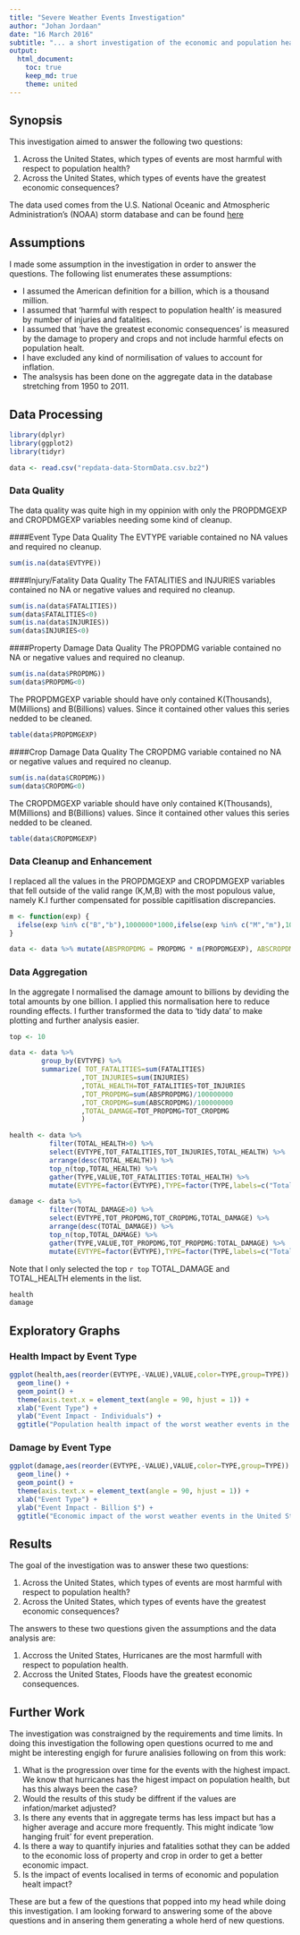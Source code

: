 ```yaml
---
title: "Severe Weather Events Investigation"
author: "Johan Jordaan"
date: "16 March 2016"
subtitle: "... a short investigation of the economic and population health impact of severe weather events in the United States ..."
output: 
  html_document:
    toc: true
    keep_md: true
    theme: united
---
```


## Synopsis
This investigation aimed to answer the following two questions:

1. Across the United States, which types of events are most harmful with respect to population health?
2. Across the United States, which types of events have the greatest economic consequences?

The data used comes from the U.S. National Oceanic and Atmospheric Administration's (NOAA) storm database and can be found [here](https://d396qusza40orc.cloudfront.net/repdata%2Fdata%2FStormData.csv.bz2)

## Assumptions 
I made some assumption in the investigation in order to answer the questions. The following list enumerates these assumptions:

* I assumed the American definition for a billion, which is a thousand million.
* I assumed that 'harmful with respect to population health' is measured by number of injuries and fatalities. 
* I assumed that 'have the greatest economic consequences' is measured by the damage to propery and crops and not include harmful efects on population healt.
* I have excluded any kind of normilisation of values to account for inflation.
* The analsysis has been done on the aggregate data in the database stretching from 1950 to 2011. 

## Data Processing
```r
library(dplyr)
library(ggplot2)
library(tidyr)
```

```r
data <- read.csv("repdata-data-StormData.csv.bz2")
```

### Data Quality
The data quality was quite high in my oppinion with only the PROPDMGEXP and CROPDMGEXP variables needing some kind of cleanup.

####Event Type Data Quality
The EVTYPE variable contained no NA values and required no cleanup.

```r
sum(is.na(data$EVTYPE))
```


####Injury/Fatality Data Quality
The FATALITIES and INJURIES variables contained no NA or negative values and required no cleanup.

```r
sum(is.na(data$FATALITIES))
sum(data$FATALITIES<0)
sum(is.na(data$INJURIES))
sum(data$INJURIES<0)
```


####Property Damage Data Quality
The PROPDMG variable contained no NA or negative values and required no cleanup.

```r
sum(is.na(data$PROPDMG))
sum(data$PROPDMG<0)
```

The PROPDMGEXP variable should have only contained K(Thousands), M(Millions) and B(Billions) values. Since it contained other values this series nedded to be cleaned.

```r
table(data$PROPDMGEXP)
```

####Crop Damage Data Quality
The CROPDMG variable contained no NA or negative values and required no cleanup.

```r
sum(is.na(data$CROPDMG))
sum(data$CROPDMG<0)
```

The CROPDMGEXP variable should have only contained K(Thousands), M(Millions) and B(Billions) values. Since it contained other values this series nedded to be cleaned.

```r
table(data$CROPDMGEXP)
```

### Data Cleanup and Enhancement

I replaced all the values in the PROPDMGEXP and CROPDMGEXP variables that fell outside of the valid range (K,M,B) with the most populous value, namely K.I further compensated for possible capitlisation discrepancies.

```r
m <- function(exp) {
  ifelse(exp %in% c("B","b"),1000000*1000,ifelse(exp %in% c("M","m"),1000000,1000))  
}

data <- data %>% mutate(ABSPROPDMG = PROPDMG * m(PROPDMGEXP), ABSCROPDMG = CROPDMG * m(CROPDMGEXP))

```

### Data Aggregation

In the aggregate I normalised the damage amount to billions by deviding the total amounts by one billion. I applied this normalisation here to reduce rounding effects. I further transformed the data to 'tidy data' to make plotting and further analysis easier.

```r
top <- 10

data <- data %>%
        group_by(EVTYPE) %>%
        summarize( TOT_FATALITIES=sum(FATALITIES)
                  ,TOT_INJURIES=sum(INJURIES)
                  ,TOTAL_HEALTH=TOT_FATALITIES+TOT_INJURIES
                  ,TOT_PROPDMG=sum(ABSPROPDMG)/100000000
                  ,TOT_CROPDMG=sum(ABSCROPDMG)/100000000
                  ,TOTAL_DAMAGE=TOT_PROPDMG+TOT_CROPDMG
                  )

health <- data %>% 
          filter(TOTAL_HEALTH>0) %>% 
          select(EVTYPE,TOT_FATALITIES,TOT_INJURIES,TOTAL_HEALTH) %>%
          arrange(desc(TOTAL_HEALTH)) %>%
          top_n(top,TOTAL_HEALTH) %>%
          gather(TYPE,VALUE,TOT_FATALITIES:TOTAL_HEALTH) %>% 
          mutate(EVTYPE=factor(EVTYPE),TYPE=factor(TYPE,labels=c("Total","Fatalities","Injuries")))

damage <- data %>% 
          filter(TOTAL_DAMAGE>0) %>% 
          select(EVTYPE,TOT_PROPDMG,TOT_CROPDMG,TOTAL_DAMAGE) %>%
          arrange(desc(TOTAL_DAMAGE)) %>%
          top_n(top,TOTAL_DAMAGE) %>%
          gather(TYPE,VALUE,TOT_PROPDMG,TOT_PROPDMG:TOTAL_DAMAGE) %>% 
          mutate(EVTYPE=factor(EVTYPE),TYPE=factor(TYPE,labels=c("Total","Crop Damage","Property Damage")))
```

Note that I only selected the top ```r top``` TOTAL_DAMAGE and TOTAL_HEALTH elements in the list. 

```r
health
damage
```

## Exploratory Graphs
### Health Impact by Event Type
```r
ggplot(health,aes(reorder(EVTYPE,-VALUE),VALUE,color=TYPE,group=TYPE)) + 
  geom_line() +
  geom_point() +
  theme(axis.text.x = element_text(angle = 90, hjust = 1)) +
  xlab("Event Type") +
  ylab("Event Impact - Individuals") +
  ggtitle("Population health impact of the worst weather events in the United States")
```

### Damage by Event Type
```r
ggplot(damage,aes(reorder(EVTYPE,-VALUE),VALUE,color=TYPE,group=TYPE)) + 
  geom_line() +
  geom_point() +
  theme(axis.text.x = element_text(angle = 90, hjust = 1)) +
  xlab("Event Type") +
  ylab("Event Impact - Billion $") +
  ggtitle("Economic impact of the worst weather events in the United States")
```

## Results

The goal of the investigation was to answer these two questions:

1. Across the United States, which types of events are most harmful with respect to population health?
2. Across the United States, which types of events have the greatest economic consequences?

The answers to these two questions given the assumptions and the data analysis are:

1. Accross the United States, Hurricanes are the most harmfull with respect to population health.
2. Accross the United States, Floods have the greatest economic consequences.


## Further Work

The investigation was constraigned by the requirements and time limits. In doing this investigation the following open questions ocurred to me and might be interesting engigh for furure analisies following on from this work:

1. What is the progression over time for the events with the highest impact. We know that hurricanes has the higest impact on population health, but has this always been the case?
2. Would the results of this study be diffrent if the values are infation/market adjusted?
3. Is there any events that in aggregate terms has less impact but has a higher average and accure more frequently. This might indicate 'low hanging fruit' for event preperation.
4. Is there a way to quantify injuries and fatalities sothat they can be added to the economic loss of property and crop in order to get a better economic impact.
5. Is the impact of events localised in terms of economic and population healt impact?

These are but a few of the questions that popped into my head while doing this investigation. I am looking forward to answering some of the above questions and in ansering them generating a whole herd of new questions.






